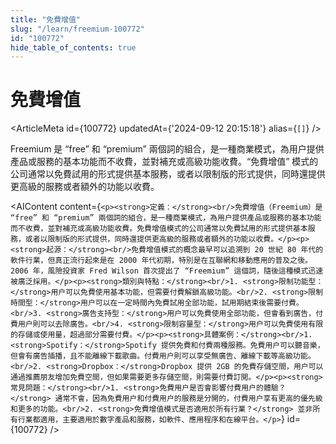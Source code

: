```yaml
---
title: "免費增值"
slug: "/learn/freemium-100772"
id: "100772"
hide_table_of_contents: true
---
```



# 免費增值

<ArticleMeta id={100772} updatedAt={'2024-09-12 20:15:18'} alias={`[]`} />
<div className='border-solid border-b border-t-0 my-4 border-[var(--ifm-color-gray-300)]' />

Freemium 是 “free” 和 “premium” 兩個詞的組合，是一種商業模式，為用户提供產品或服務的基本功能而不收費，並對補充或高級功能收費。“免費增值” 模式的公司通常以免費試用的形式提供基本服務，或者以限制版的形式提供，同時還提供更高級的服務或者額外的功能以收費。

<AIContent content={`<p><strong>定義：</strong><br/>免費增值（Freemium）是 “free” 和 “premium” 兩個詞的組合，是一種商業模式，為用户提供產品或服務的基本功能而不收費，並對補充或高級功能收費。免費增值模式的公司通常以免費試用的形式提供基本服務，或者以限制版的形式提供，同時還提供更高級的服務或者額外的功能以收費。</p><p><strong>起源：</strong><br/>免費增值模式的概念最早可以追溯到 20 世紀 80 年代的軟件行業，但真正流行起來是在 2000 年代初期，特別是在互聯網和移動應用的普及之後。2006 年，風險投資家 Fred Wilson 首次提出了 “Freemium” 這個詞，隨後這種模式迅速被廣泛採用。</p><p><strong>類別與特點：</strong><br/>1. <strong>限制功能型：</strong>用户可以免費使用基本功能，但需要付費解鎖高級功能。<br/>2. <strong>限制時間型：</strong>用户可以在一定時間內免費試用全部功能，試用期結束後需要付費。<br/>3. <strong>廣告支持型：</strong>用户可以免費使用全部功能，但會看到廣告，付費用户則可以去除廣告。<br/>4. <strong>限制容量型：</strong>用户可以免費使用有限的存儲或使用量，超過部分需要付費。</p><p><strong>具體案例：</strong><br/>1. <strong>Spotify：</strong>Spotify 提供免費和付費兩種服務。免費用户可以聽音樂，但會有廣告插播，且不能離線下載歌曲。付費用户則可以享受無廣告、離線下載等高級功能。<br/>2. <strong>Dropbox：</strong>Dropbox 提供 2GB 的免費存儲空間，用户可以通過推薦朋友增加免費空間，但如果需要更多存儲空間，則需要付費訂閲。</p><p><strong>常見問題：</strong><br/>1. <strong>免費用户是否會影響付費用户的體驗？</strong> 通常不會，因為免費用户和付費用户的服務是分開的，付費用户享有更高的優先級和更多的功能。<br/>2. <strong>免費增值模式是否適用於所有行業？</strong> 並非所有行業都適用，主要適用於數字產品和服務，如軟件、應用程序和在線平台。</p>`} id={100772} />
